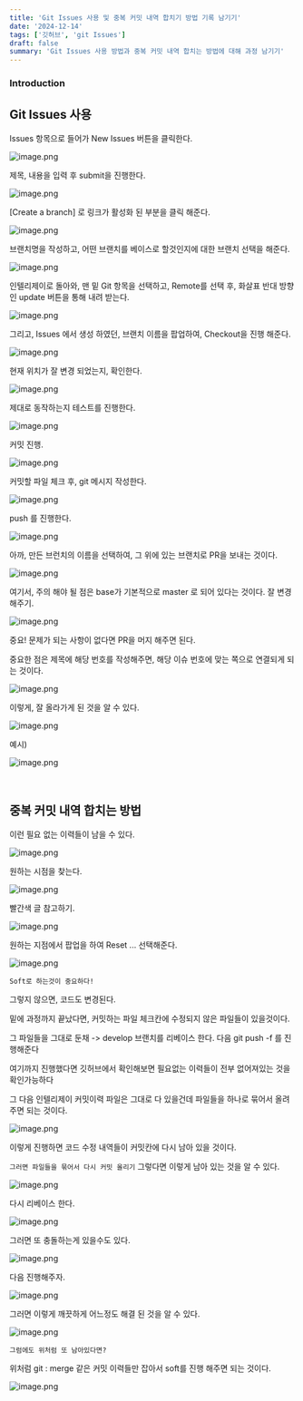 ```yaml
---
title: 'Git Issues 사용 및 중복 커밋 내역 합치기 방법 기록 남기기'
date: '2024-12-14'
tags: ['깃허브', 'git Issues']
draft: false
summary: 'Git Issues 사용 방법과 중복 커밋 내역 합치는 방법에 대해 과정 남기기'
---
```


### Introduction

<TOCInline toc={props.toc} exclude="Introduction" />


## Git Issues 사용

Issues 항목으로 들어가 New Issues 버튼을 클릭한다.

![image.png](/static/images/이미지118.png)





제목, 내용을 입력 후 submit을 진행한다.


![image.png](/static/images/이미지119.png)




[Create a branch] 로 링크가 활성화 된 부분을 클릭 해준다.

![image.png](/static/images/이미지120.png)





브랜치명을 작성하고, 어떤 브랜치를 베이스로 할것인지에 대한 브랜치 선택을 해준다.


![image.png](/static/images/이미지121.png)




인텔리제이로 돌아와, 맨 밑 Git 항목을 선택하고,
Remote를 선택 후, 화살표 반대 방향인 update 버튼을 통해 내려 받는다.


![image.png](/static/images/이미지122.png)




그리고, Issues 에서 생성 하였던, 브랜치 이름을 팝업하여, Checkout을 진행 해준다.


![image.png](/static/images/이미지123.png)




현재 위치가 잘 변경 되었는지, 확인한다.


![image.png](/static/images/이미지124.png)




제대로 동작하는지 테스트를 진행한다.


![image.png](/static/images/이미지125.png)




커밋 진행.


![image.png](/static/images/이미지126.png)




커밋할 파일 체크 후, git 메시지 작성한다.



![image.png](/static/images/이미지127.png)



push 를 진행한다.


![image.png](/static/images/이미지128.png)




아까, 만든 브런치의 이름을 선택하여, 그 위에 있는 브랜치로 PR을 보내는 것이다.


![image.png](/static/images/이미지129.png)




여기서, 주의 해야 될 점은 base가 기본적으로 master 로 되어 있다는 것이다. 잘 변경 해주기.

![image.png](/static/images/이미지130.png)



중요!
문제가 되는 사항이 없다면 PR을 머지 해주면 된다.

중요한 점은 제목에 해당 번호를 작성해주면, 해당 이슈 번호에 맞는 쪽으로 연결되게 되는 것이다.



![image.png](/static/images/이미지131.png)




이렇게, 잘 올라가게 된 것을 알 수 있다.


![image.png](/static/images/이미지132.png)




예시)

![image.png](/static/images/이미지133.png)


<br/>

## 중복 커밋 내역 합치는 방법

이런 필요 없는 이력들이 남을 수 있다.

![image.png](/static/images/이미지134.png)




원하는 시점을 찾는다.


![image.png](/static/images/이미지135.png)



빨간색 글 참고하기.


![image.png](/static/images/이미지136.png)



원하는 지점에서 팝업을 하여 Reset ... 선택해준다.


![image.png](/static/images/이미지137.png)



`Soft로 하는것이 중요하다!`

그렇지 않으면, 코드도 변경된다.


밑에 과정까지 끝났다면, 커밋하는 파일 체크칸에 수정되지 않은 파일들이 있을것이다.

그 파일들을 그대로 둔채 -> develop 브랜치를 리베이스 한다. 다음 git push -f 를 진행해준다

여기까지 진행했다면 깃허브에서 확인해보면 필요없는 이력들이 전부 없어져있는 것을 확인가능하다

그 다음 인텔리제이 커밋이력 파일은 그대로 다 있을건데 파일들을 하나로 묶어서 올려주면 되는 것이다.



![image.png](/static/images/이미지138.png)



이렇게 진행하면 코드 수정 내역들이 커밋칸에 다시 남아 있을 것이다.

`그러면 파일들을 묶어서 다시 커밋 올리기` 그렇다면 이렇게 남아 있는 것을 알 수 있다.


![image.png](/static/images/이미지139.png)



다시 리베이스 한다.


![image.png](/static/images/이미지140.png)



그러면 또 충돌하는게 있을수도 있다.


![image.png](/static/images/이미지141.png)



다음 진행해주자.


![image.png](/static/images/이미지142.png)




그러면 이렇게 깨끗하게 어느정도 해결 된 것을 알 수 있다.


![image.png](/static/images/이미지143.png)



`그럼에도 위처럼 또 남아있다면?`

위처럼 git : merge 같은 커밋 이력들만 잡아서 soft를 진행 해주면 되는 것이다.



![image.png](/static/images/이미지144.png)


